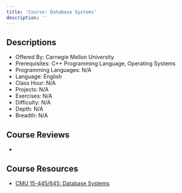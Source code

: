 ```yaml
---
title: 'Course: Database Systems'
description: ''
---
```


## Descriptions

-   Offered By: Carnegie Mellon University
-   Prerequisites: C++ Programming Language, Operating Systems
-   Programming Languages: N/A
-   Language: English
-   Class Hour: N/A
-   Projects: N/A
-   Exercises: N/A
-   Difficulty: N/A
-   Depth: N/A
-   Breadth: N/A

## Course Reviews

-

## Course Resources

-   [CMU 15-445/645: Database Systems](https://15445.courses.cs.cmu.edu/fall2023/)
